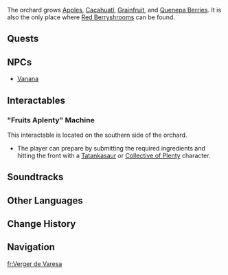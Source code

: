 {{Stub}}
{{Location Infobox
|image        = <gallery>
Varesa's Orchard.png|In-game
Point of Interest Varesa's Orchard Map Location.png|Map
</gallery>
|type         = Point of Interest
|map_level    = 
|poi          = 
|subarea      = 
|area         = Atocpan
|subregion    = 
|region       = Natlan
}}
{{Location Intro|description=<p>{{If Self|Varesa's Orchard|It|Varesa's Orchard}} is located just outside of [["Collective of Plenty"]]. It belongs to [[Varesa]] and is guarded by her [[Tatankasaur]] companion, [[Vanana]]. The player gains access to it during the {{Quest|Orchard Repose}}.</p>}}

The orchard grows [[Apple]]s, [[Cacahuatl]], [[Grainfruit]], and [[Quenepa Berry|Quenepa Berries]]. It is also the only place where [[Red Berryshroom]]s can be found.
<!--
==Points of Interest==
{{Locations by Category Table|type=Points of Interest}}
-->
==Quests==
{{Quests by Category List|Varesa's Orchard Quests|heo=1}}

==NPCs==
* [[Vanana]]

==Interactables==
==="Fruits Aplenty" Machine===
This interactable is located on the southern side of the orchard.
* The player can prepare {{Item|Fruits Aplenty|x=1}} by submitting the required ingredients and hitting the front with a [[Tatankasaur]] or [[Collective of Plenty]] character.
<!--
==Descriptions==
{{Description|}}
-->
==Soundtracks==
{{Soundtracks by Category Table|type=location}}
<!--
==Lore==

==Gallery==
<gallery>

</gallery>

==Video Guides==
{{EVT
|video   = 
|caption = 
}}
-->
==Other Languages==
{{Other Languages
|en      = Varesa's Orchard
|zhs     = 
|zhs_rm  = 
|zht     = 
|zht_rm  = 
|zh_tl   = 
|ja      = 
|ja_rm   = 
|ja_tl   = 
|ko      = 
|ko_rm   = 
|ko_tl   = 
|es      = El huerto de Varesa
|es_tl   = Varesa's Orchard
|fr      = 
|fr_tl   = 
|ru      = 
|ru_tl   = 
|th      = 
|th_rm   = 
|th_tl   = 
|vi      = 
|vi_tl   = 
|de      = 
|de_tl   = 
|id      = 
|id_tl   = 
|pt      = 
|pt_tl   = 
|tr      = 
|tr_tl   = 
|it      = 
|it_tl   = 
}}

==Change History==
{{Change History|5.5}}

==Navigation==
{{PoI Navbox|Natlan}}

[[fr:Verger de Varesa]]